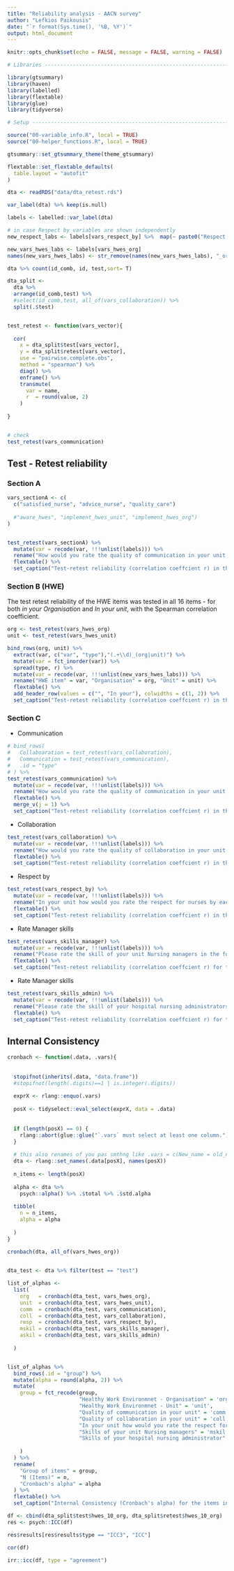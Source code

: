```yaml
---
title: "Reliability analysis - AACN survey"
author: "Lefkios Paikousis"
date: "`r format(Sys.time(), '%B, %Y')`"
output: html_document
---
```


```r
knitr::opts_chunk$set(echo = FALSE, message = FALSE, warning = FALSE)
```

```r
# Libraries ---------------------------------------------------------------

library(gtsummary)
library(haven)
library(labelled)
library(flextable)
library(glue)
library(tidyverse)

# Setup -------------------------------------------------------------------

source("00-variable_info.R", local = TRUE)
source("00-helper_functions.R", local = TRUE)

gtsummary::set_gtsummary_theme(theme_gtsummary)

flextable::set_flextable_defaults(
  table.layout = "autofit"
)

dta <- readRDS("data/dta_retest.rds")

var_label(dta) %>% keep(is.null)

labels <- labelled::var_label(dta)

# in case Respect by variables are shown independently
new_respect_labs <- labels[vars_respect_by] %>%  map(~ paste0("Respect by:", .))

new_vars_hwes_labs <- labels[vars_hwes_org] 
names(new_vars_hwes_labs) <- str_remove(names(new_vars_hwes_labs), "_org")

```



```r

dta %>% count(id_comb, id, test,sort= T)

dta_split <- 
  dta %>% 
  arrange(id_comb,test) %>% 
  #select(id_comb,test, all_of(vars_collaboration)) %>% 
  split(.$test)


test_retest <- function(vars_vector){
  
  cor(
    x = dta_split$test[vars_vector],
    y = dta_split$retest[vars_vector], 
    use = "pairwise.complete.obs",
    method = "spearman") %>% 
    diag() %>% 
    enframe() %>% 
    transmute(
      var = name,
      r  = round(value, 2)
    )
  
}


# check
test_retest(vars_communication)


```


## Test - Retest reliability

### Section A

```r

vars_sectionA <- c(
  c("satisfied_nurse", "advice_nurse", "quality_care")
  
  #"aware_hwes", "implement_hwes_unit", "implement_hwes_org")
)


test_retest(vars_sectionA) %>% 
  mutate(var = recode(var, !!!unlist(labels))) %>% 
  rename("How would you rate the quality of communication in your unit among the following?" = var) %>% 
  flextable() %>% 
  set_caption("Test-retest reliability (correlation coeffcient r) in the Communication items")


```


### Section B (HWE)

The test retest reliability of the HWE items was tested in all 16 items - for both _in your Organisation_ and _In your unit_, with the Spearman correlation coefficient.    


```r
org <- test_retest(vars_hwes_org) 
unit <- test_retest(vars_hwes_unit)

bind_rows(org, unit) %>% 
  extract(var, c("var", "type"),"(.+\\d)_(org|unit)") %>% 
  mutate(var = fct_inorder(var)) %>% 
  spread(type, r) %>% 
  mutate(var = recode(var, !!!unlist(new_vars_hwes_labs))) %>% 
  rename("HWE item" = var, "Organisation" = org, "Unit" = unit) %>% 
  flextable() %>% 
  add_header_row(values = c("", "In your"), colwidths = c(1, 2)) %>% 
  set_caption("Test-retest reliability (correlation coeffcient r) in the HWE items")

```

### Section C

- Communication

```r
# bind_rows(
#   Collaboaration = test_retest(vars_collaboration),
#   Communication = test_retest(vars_communication),
#   .id = "type"
# ) %>% 
test_retest(vars_communication) %>% 
  mutate(var = recode(var, !!!unlist(labels))) %>% 
  rename("How would you rate the quality of communication in your unit among the following?" = var) %>% 
  flextable() %>% 
  merge_v(j = 1) %>% 
  set_caption("Test-retest reliability (correlation coeffcient r) in the Communication items")

```

- Collaboration

```r
test_retest(vars_collaboration) %>% 
  mutate(var = recode(var, !!!unlist(labels))) %>% 
  rename("How would you rate the quality of collaboration in your unit among the following?" = var) %>% 
  flextable() %>% 
  set_caption("Test-retest reliability (correlation coeffcient r) in the Collaboration items")


```


- Respect by

```r
test_retest(vars_respect_by) %>% 
  mutate(var = recode(var, !!!unlist(labels))) %>% 
  rename("In your unit how would you rate the respect for nurses by each of the following?" = var) %>% 
  flextable() %>% 
  set_caption("Test-retest reliability (correlation coeffcient r) in the perceived respect items")

```


- Rate Manager skills

```r
test_retest(vars_skills_manager) %>% 
  mutate(var = recode(var, !!!unlist(labels))) %>% 
  rename("Please rate the skill of your unit Nursing managers in the following areas" = var) %>% 
  flextable() %>% 
  set_caption("Test-retest reliability (correlation coeffcient r) for the Manager SKills rating items")

```

- Rate Manager skills

```r
test_retest(vars_skills_admin) %>% 
  mutate(var = recode(var, !!!unlist(labels))) %>% 
  rename("Please rate the skill of your hospital nursing administrators in the following" = var) %>% 
  flextable() %>% 
  set_caption("Test-retest reliability (correlation coeffcient r) for the hospital nursing administrators' SKills rating items")

```


## Internal Consistency


```r


cronbach <- function(.data, .vars){
  
  
  stopifnot(inherits(.data, "data.frame"))
  #stopifnot(length(.digits)==1 | is.integer(.digits))
  
  exprX <- rlang::enquo(.vars)
  
  posX <- tidyselect::eval_select(exprX, data = .data)
  
  
  if (length(posX) == 0) {
    rlang::abort(glue::glue("`.vars` must select at least one column."))
  }
  
  # this also renames of you pas smthng like .vars = c(New_name = old_name)
  dta <- rlang::set_names(.data[posX], names(posX))
  
  n_items <- length(posX)
  
  alpha <- dta %>% 
    psych::alpha() %>% .$total %>% .$std.alpha
  
  tibble(
    n = n_items,
    alpha = alpha
    
  )
}
 
cronbach(dta, all_of(vars_hwes_org))



```




```r

dta_test <- dta %>% filter(test == "test")

list_of_alphas <- 
  list(
    org   = cronbach(dta_test, vars_hwes_org),
    unit  = cronbach(dta_test, vars_hwes_unit),
    comm  = cronbach(dta_test, vars_communication),
    coll  = cronbach(dta_test, vars_collaboration),
    resp  = cronbach(dta_test, vars_respect_by),
    mskil = cronbach(dta_test, vars_skills_manager),
    askil = cronbach(dta_test, vars_skills_admin)
    
  ) 


list_of_alphas %>% 
  bind_rows(.id = "group") %>% 
  mutate(alpha = round(alpha, 2)) %>% 
  mutate(
    group = fct_recode(group, 
                       "Healthy Work Environmnet - Organisation" = 'org',
                       "Healthy Work Environmnet - Unit" = 'unit',
                       "Quality of communication in your unit" = 'comm',
                       "Quality of collaboration in your unit" = 'coll',
                       "In your unit how would you rate the respect for nurses " = 'resp',
                       "Skills of your unit Nursing managers" = 'mskil',
                       "Skills of your hospital nursing administrator" = 'askil'
                       
    )
  ) %>% 
  rename(
    "Group of items" = group,
    "N (Items)" = n,
    "Cronbach's alpha" = alpha
  ) %>% 
  flextable() %>% 
  set_caption("Internal Consistency (Cronbach's alpha) for the items in the AACN survey")

```


```r

df <- cbind(dta_split$test$hwes_10_org, dta_split$retest$hwes_10_org)
res <- psych::ICC(df)

res$results[res$results$type == "ICC3", "ICC"]

cor(df)

irr::icc(df, type = "agreement")


```

